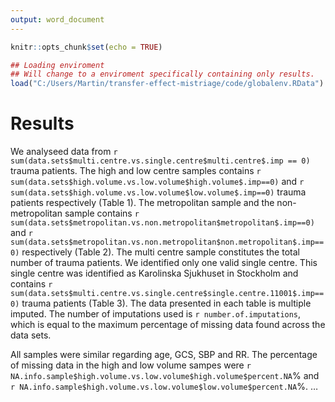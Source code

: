 ---
output: word_document
---

```{r setup, include=FALSE}
knitr::opts_chunk$set(echo = TRUE)

## Loading enviroment
## Will change to a enviroment specifically containing only results.
load("C:/Users/Martin/transfer-effect-mistriage/code/globalenv.RData")
```

# Results

We analyseed data from `r sum(data.sets$multi.centre.vs.single.centre$multi.centre$.imp == 0) ` trauma patients. The high and low centre samples contains `r sum(data.sets$high.volume.vs.low.volume$high.volume$.imp==0) ` and `r sum(data.sets$high.volume.vs.low.volume$low.volume$.imp==0)` trauma patients respectively (Table 1). The metropolitan sample and the non-metropolitan sample contains `r sum(data.sets$metropolitan.vs.non.metropolitan$metropolitan$.imp==0) ` and `r sum(data.sets$metropolitan.vs.non.metropolitan$non.metropolitan$.imp==0) ` respectively (Table 2). The multi centre sample constitutes the total number of trauma patients. We identified only one valid single centre. This single centre was identified as Karolinska Sjukhuset in Stockholm and contains `r  sum(data.sets$multi.centre.vs.single.centre$single.centre.11001$.imp==0) ` trauma patients (Table 3). The data presented in each table is multiple imputed. The number of imputations used is `r number.of.imputations  `, which is equal to the maximum percentage of missing data found across the data sets.

All samples were similar regarding age, GCS, SBP and RR. The percentage of missing data in the high and low volume sampes were `r NA.info.sample$high.volume.vs.low.volume$high.volume$percent.NA`% and `r NA.info.sample$high.volume.vs.low.volume$low.volume$percent.NA`%. ...
